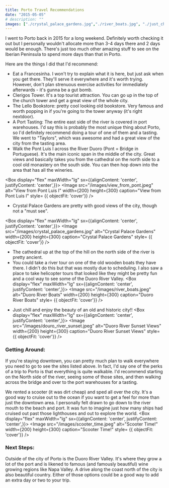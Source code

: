 ```yaml
---
title: Porto Travel Recommendations
date: "2015-05-05"
# description: ""
images: ["./crystal_palace_gardens.jpg","./river_boats.jpg", "./just_chillin.mov","./scooter_time.jpg","./view_from_pont.jpg"]
---
```


I went to Porto back in 2015 for a long weekend.  Definitely worth checking it out but I personally wouldn't allocate more than 3-4 days there and 2 days would be enough.  There's just too much other amazing stuff to see on the Iberian Peninsula to spend more days than that in Porto.

Here are the things I did that I'd recommend:
- Eat a Francesinha.  I won't try to explain what it is here, but just ask when you get there.  They'll serve it everywhere and it's worth trying.  However, don't plan strenuous exercise activities for immediately afterwards - it's gunna be a gut bomb.
- Clerigos Tower.  It's a top tourist attraction.  You can go up in the top of the church tower and get a great view of the whole city. 
- The Lello Bookstore: pretty cool looking old bookstore.  Very famous and worth popping in if you're going to the tower anyway (it's right nextdoor). 
- A Port Tasting: The entire east side of the river is covered in port warehouses.  I'd say this is probably the most unique thing about Porto, so I'd definitely recommend doing a tour of one of them and a tasting.  We went to "Taylors", which was awesome and had a great view of the city from the tasting area.
- Walk the Pont Luis I across the River Duoro (Pont = Bridge in Portuguese).  It's the main iconic span in the middle of the city. Great views and basically takes you from the cathedral on the north side to a cool old monastery on the south side.  You can then hop down into the area that has all the wineries.

<Box display="flex" maxWidth="lg" sx={{alignContent: 'center', justifyContent: 'center',}}>
    <Image
    src="/images/view_from_pont.jpeg"
    alt="View from Pont Luis I"
    width={200}
    height={300}
    caption="View from Pont Luis I"
    style= {{ objectFit: 'cover'}}
    />
</Box>

- Crystal Palace Gardens are pretty with good views of the city, though not a "must see". 

<Box display="flex" maxWidth="lg" sx={{alignContent: 'center', justifyContent: 'center',}}>
    <Image
    src="/images/crystal_palace_gardens.jpg"
    alt="Crystal Palace Gardens"
    width={200}
    height={300}
    caption="Crystal Palace Gardens"
    style= {{ objectFit: 'cover'}}
    />
</Box>

- The cathedral up at the top of the hill on the north side of the river is pretty ancient.
- You could take a river tour on one of the old wooden boats they have there.  I didn't do this but that was mostly due to scheduling.  I also saw a place to take helicopter tours that looked like they might be pretty fun and a cool way to see some of the Duoro River Valley.
<Box display="flex" maxWidth="lg" sx={{alignContent: 'center', justifyContent: 'center',}}>
    <Image
    src="/images/river_boats.jpeg"
    alt="Duoro River Boats"
    width={200}
    height={300}
    caption="Duoro River Boats"
    style= {{ objectFit: 'cover'}}
    />
</Box>

- Just chill and enjoy the beauty of an old and historic city!!
<Box display="flex" maxWidth="lg" sx={{alignContent: 'center', justifyContent: 'center',}}>
    <Image
    src="/images/douro_river_sunset.jpeg"
    alt="Duoro River Sunset Views"
    width={200}
    height={300}
    caption="Duoro River Sunset Views"
    style= {{ objectFit: 'cover'}}
    />
</Box>



### Getting Around: 

If you're staying downtown, you can pretty much plan to walk everywhere you need to go to see the sites listed above. In fact, I'd say one of the perks of a trip to Porto is that everything is quite walkable.  I'd recommend starting on the North side of the river, seeing some of those sites, and then walking across the bridge and over to the port warehouses for a tasting.  

We rented a scooter (it was dirt cheap) and sped all over the city.  It's a good way to cruise out to the ocean if you want to get a feel for more than just the downtown area.  I personally felt drawn to go down to the river mouth to the beach and port.  It was fun to imagine just how many ships had cruised out past those lighthouses and out to explore the world.
<Box display="flex" maxWidth="lg" sx={{alignContent: 'center', justifyContent: 'center',}}>
    <Image
    src="/images/scooter_time.jpeg"
    alt="Scooter Time!"
    width={200}
    height={300}
    caption="Scooter Time!"
    style= {{ objectFit: 'cover'}}
    />
</Box>


### Next Steps:

Outside of the city of Porto is the Duoro River Valley.   It's where they grow a lot of the port and is likened to famous (and famously beautiful) wine growing regions like Napa Valley.  A drive along the coast north of the city is also beautiful country.  Either of those options could be a good way to add an extra day or two to your trip.